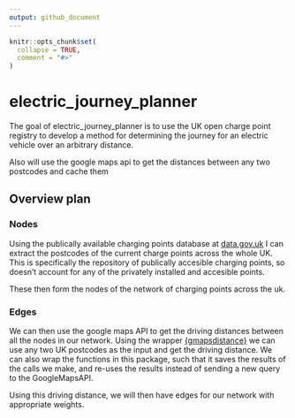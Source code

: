 ```yaml
---
output: github_document
---
```


<!-- README.md is generated from README.Rmd. Please edit that file -->

```r
knitr::opts_chunk$set(
  collapse = TRUE,
  comment = "#>"
)
```

# electric_journey_planner

<!-- badges: start -->
<!-- badges: end -->

The goal of electric_journey_planner is to use the UK open charge point registry to develop a method for determining the journey for an electric vehicle over an arbitrary distance. 

Also will use the google maps api to get the distances between any two postcodes and cache them


## Overview plan

### Nodes

Using the publically available charging points database at [data.gov.uk](https://data.gov.uk/dataset/1ce239a6-d720-4305-ab52-17793fedfac3/national-charge-point-registry) I can extract the postcodes of the current charge points across the whole UK. This is specifically the repository of publically accesible charging points, so doesn't account for any of the privately installed and accesible points. 

These then form the nodes of the network of charging points across the uk. 

### Edges

We can then use the google maps API to get the driving distances between all the nodes in our network. Using the wrapper [{gmapsdistance}](https://cran.r-project.org/web/packages/gmapsdistance/readme/README.html) we can use any two UK postcodes as the input and get the driving distance. We can also wrap the functions in this package, such that it saves the results of the calls we make, and re-uses the results instead of sending a new query to the GoogleMapsAPI. 

Using this driving distance, we will then have edges for our network with appropriate weights. 
